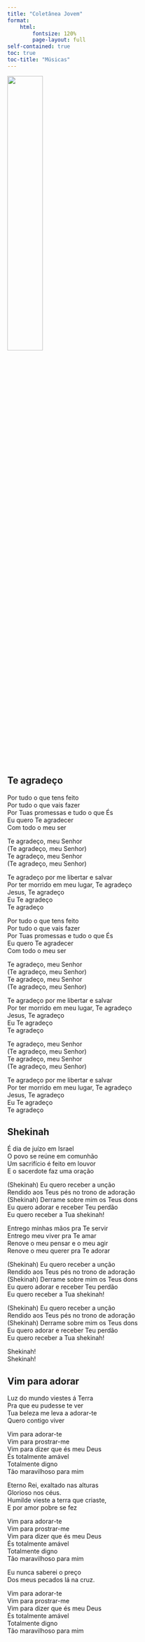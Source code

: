 ```yaml
---
title: "Coletânea Jovem"
format: 
    html: 
        fontsize: 120%
        page-layout: full
self-contained: true
toc: true
toc-title: "Músicas"
---
```


![](logo.jpeg){width="40%"}

## Te agradeço

Por tudo o que tens feito <br>
Por tudo o que vais fazer <br>
Por Tuas promessas e tudo o que És <br>
Eu quero Te agradecer <br>
Com todo o meu ser <br>

Te agradeço, meu Senhor <br>
(Te agradeço, meu Senhor) <br>
Te agradeço, meu Senhor <br>
(Te agradeço, meu Senhor) <br>

Te agradeço por me libertar e salvar <br>
Por ter morrido em meu lugar, Te agradeço <br>
Jesus, Te agradeço <br>
Eu Te agradeço <br>
Te agradeço <br>

Por tudo o que tens feito <br>
Por tudo o que vais fazer <br>
Por Tuas promessas e tudo o que És <br>
Eu quero Te agradecer <br>
Com todo o meu ser <br>

Te agradeço, meu Senhor <br>
(Te agradeço, meu Senhor) <br>
Te agradeço, meu Senhor <br>
(Te agradeço, meu Senhor) <br>

Te agradeço por me libertar e salvar <br>
Por ter morrido em meu lugar, Te agradeço <br>
Jesus, Te agradeço <br>
Eu Te agradeço <br>
Te agradeço <br>

Te agradeço, meu Senhor <br>
(Te agradeço, meu Senhor) <br>
Te agradeço, meu Senhor <br>
(Te agradeço, meu Senhor) <br>

Te agradeço por me libertar e salvar <br>
Por ter morrido em meu lugar, Te agradeço <br>
Jesus, Te agradeço <br>
Eu Te agradeço <br>
Te agradeço

## Shekinah

É dia de juízo em Israel <br>
O povo se reúne em comunhão <br>
Um sacrifício é feito em louvor <br>
E o sacerdote faz uma oração <br>

(Shekinah) Eu quero receber a unção <br>
Rendido aos Teus pés no trono de adoração <br>
(Shekinah) Derrame sobre mim os Teus dons <br>
Eu quero adorar e receber Teu perdão <br>
Eu quero receber a Tua shekinah! <br>

Entrego minhas mãos pra Te servir <br>
Entrego meu viver pra Te amar <br>
Renove o meu pensar e o meu agir <br>
Renove o meu querer pra Te adorar <br>

(Shekinah) Eu quero receber a unção <br>
Rendido aos Teus pés no trono de adoração <br>
(Shekinah) Derrame sobre mim os Teus dons <br>
Eu quero adorar e receber Teu perdão <br>
Eu quero receber a Tua shekinah! <br>

(Shekinah) Eu quero receber a unção <br>
Rendido aos Teus pés no trono de adoração <br>
(Shekinah) Derrame sobre mim os Teus dons <br>
Eu quero adorar e receber Teu perdão <br>
Eu quero receber a Tua shekinah! <br>

Shekinah! <br>
Shekinah!

## Vim para adorar

Luz do mundo viestes á Terra <br>
Pra que eu pudesse te ver <br>
Tua beleza me leva a adorar-te <br>
Quero contigo viver <br>

Vim para adorar-te <br>
Vim para prostrar-me <br>
Vim para dizer que és meu Deus <br>
És totalmente amável <br>
Totalmente digno <br>
Tão maravilhoso para mim <br>

Eterno Rei, exaltado nas alturas <br>
Glorioso nos céus. <br>
Humilde vieste a terra que criaste, <br>
E por amor pobre se fez <br>

Vim para adorar-te <br>
Vim para prostrar-me <br>
Vim para dizer que és meu Deus <br>
És totalmente amável <br>
Totalmente digno <br>
Tão maravilhoso para mim <br>

Eu nunca saberei o preço <br>
Dos meus pecados lá na cruz. <br>

Vim para adorar-te <br>
Vim para prostrar-me <br>
Vim para dizer que és meu Deus <br>
És totalmente amável <br>
Totalmente digno <br>
Tão maravilhoso para mim